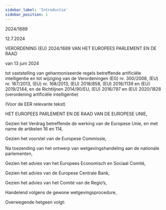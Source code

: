 ```yaml
---
sidebar_label: 'Introductie'
sidebar_position: 1
---
```


2024/1689

12.7.2024

VERORDENING (EU) 2024/1689 VAN HET EUROPEES PARLEMENT EN DE RAAD

van 13 juni 2024

tot vaststelling van geharmoniseerde regels betreffende artificiële intelligentie en tot wijziging van de Verordeningen (EG) nr. 300/2008, (EU) nr. 167/2013, (EU) nr. 168/2013, (EU) 2018/858, (EU) 2018/1139 en (EU) 2019/2144, en de Richtlijnen 2014/90/EU, (EU) 2016/797 en (EU) 2020/1828 (verordening artificiële intelligentie)

(Voor de EER relevante tekst)

HET EUROPEES PARLEMENT EN DE RAAD VAN DE EUROPESE UNIE,

Gezien het Verdrag betreffende de werking van de Europese Unie, en met name de artikelen 16 en 114,

Gezien het voorstel van de Europese Commissie,

Na toezending van het ontwerp van wetgevingshandeling aan de nationale parlementen,

Gezien het advies van het Europees Economisch en Sociaal Comité,

Gezien het advies van de Europese Centrale Bank,

Gezien het advies van het Comité van de Regio’s,

Handelend volgens de gewone wetgevingsprocedure,

Overwegende hetgeen volgt: